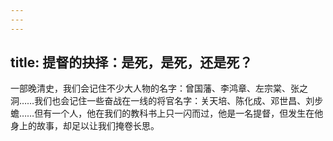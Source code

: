 ```yaml
---
---
---
```

title: 提督的抉择：是死，是死，还是死？
---




一部晚清史，我们会记住不少大人物的名字：曾国藩、李鸿章、左宗棠、张之洞……我们也会记住一些奋战在一线的将官名字：关天培、陈化成、邓世昌、刘步蟾……但有一个人，他在我们的教科书上只一闪而过，他是一名提督，但发生在他身上的故事，却足以让我们掩卷长思。